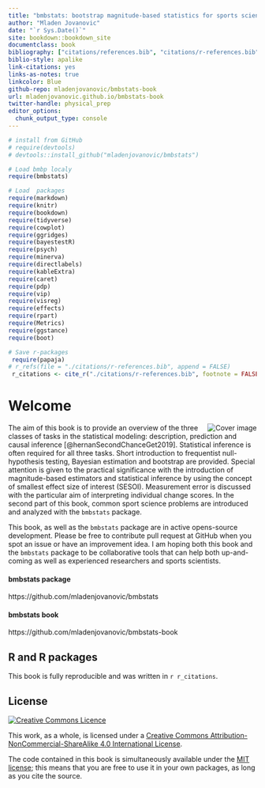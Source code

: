 ```yaml
--- 
title: "bmbstats: bootstrap magnitude-based statistics for sports scientists"
author: "Mladen Jovanovic"
date: "`r Sys.Date()`"
site: bookdown::bookdown_site
documentclass: book
bibliography: ["citations/references.bib", "citations/r-references.bib"]
biblio-style: apalike
link-citations: yes
links-as-notes: true
linkcolor: Blue
github-repo: mladenjovanovic/bmbstats-book
url: mladenjovanovic.github.io/bmbstats-book
twitter-handle: physical_prep
editor_options: 
  chunk_output_type: console
---
```

```r
# install from GitHub
# require(devtools)
# devtools::install_github("mladenjovanovic/bmbstats")

# Load bmbp localy
require(bmbstats)

# Load  packages
require(markdown)
require(knitr)
require(bookdown)
require(tidyverse)
require(cowplot)
require(ggridges)
require(bayestestR)
require(psych)
require(minerva)
require(directlabels)
require(kableExtra)
require(caret)
require(pdp)
require(vip)
require(visreg)
require(effects)
require(rpart)
require(Metrics)
require(ggstance)
require(boot)

# Save r-packages
 require(papaja)
# r_refs(file = "./citations/r-references.bib", append = FALSE)
 r_citations <- cite_r("./citations/r-references.bib", footnote = FALSE, pkgs = c("papaja"))
```

# Welcome {-}

<img src="figures/bmbstats-book-mockup-small.jpg" align="right" alt="Cover image" /></a>

The aim of this book is to provide an overview of the three classes of tasks in the statistical modeling: description, prediction and causal inference [@hernanSecondChanceGet2019]. Statistical inference is often required for all three tasks. Short introduction to frequentist null-hypothesis testing, Bayesian estimation and bootstrap are provided. Special attention is given to the practical significance with the introduction of magnitude-based estimators and statistical inference by using the concept of smallest effect size of interest (SESOI). Measurement error is discussed with the particular aim of interpreting individual change scores. In the second part of this book, common sport science problems are introduced and analyzed with the `bmbstats` package.

This book, as well as the `bmbstats` package are in active opens-source development. Please be free to contribute pull request at GitHub when you spot an issue or have an improvement idea. I am hoping both this book and the `bmbstats` package to be collaborative tools that can help both up-and-coming as well as experienced researchers and sports scientists. 

#### bmbstats package {-}

https://github.com/mladenjovanovic/bmbstats

#### bmbstats book {-}

https://github.com/mladenjovanovic/bmbstats-book

## R and R packages {-}

This book is fully reproducible and was written in `r r_citations`.

## License {-}

<a rel="license" href="http://creativecommons.org/licenses/by-nc-sa/4.0/"><img alt="Creative Commons Licence" style="border-width:0" src="https://i.creativecommons.org/l/by-nc-sa/4.0/88x31.png" /></a>

This work, as a whole, is licensed under a <a rel="license" href="http://creativecommons.org/licenses/by-nc-sa/4.0/">Creative Commons Attribution-NonCommercial-ShareAlike 4.0 International License</a>.

The code contained in this book is simultaneously available under the [MIT license](https://opensource.org/licenses/MIT); this means that you are free to use it in your own packages, as long as you cite the source.
